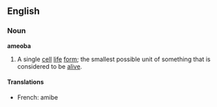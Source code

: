 ==English==

===Noun===
'''ameoba'''
#A single [[cell]] [[life]] [[form]]; the smallest possible unit of something that is considered to be [[alive]].

====Translations====
*French: amibe